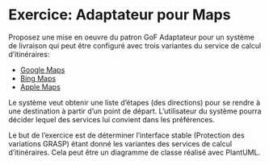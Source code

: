 # Exercice: Adaptateur pour Maps

Proposez une mise en oeuvre du patron GoF Adaptateur pour un système de livraison qui peut être configuré avec trois variantes du service de calcul d'itinéraires:

- [Google Maps](https://developers.google.com/maps/documentation/directions)
- [Bing Maps](https://www.microsoft.com/en-us/maps/routing#routing)
- [Apple Maps](https://developer.apple.com/documentation/mapkitjs/)

Le système veut obtenir une liste d'étapes (des directions) pour se rendre à une destination à partir d'un point de départ.
L'utilisateur du système pourra décider lequel des services lui convient dans les préférences.

Le but de l'exercice est de déterminer l'interface stable (Protection des variations GRASP) étant donné les variantes des services de calcul d'itinéraires.
Cela peut être un diagramme de classe réalisé avec PlantUML.
